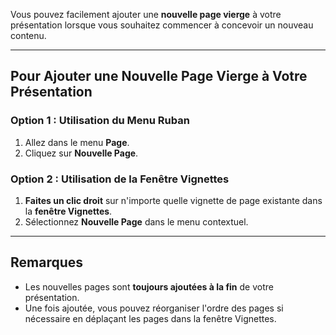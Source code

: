 Vous pouvez facilement ajouter une **nouvelle page vierge** à votre présentation lorsque vous souhaitez commencer à concevoir un nouveau contenu.

***

## **Pour Ajouter une Nouvelle Page Vierge à Votre Présentation**

### Option 1 : Utilisation du Menu Ruban

1. Allez dans le menu **Page**.
2. Cliquez sur **Nouvelle Page**.

### Option 2 : Utilisation de la Fenêtre Vignettes

1. **Faites un clic droit** sur n'importe quelle vignette de page existante dans la **fenêtre Vignettes**.
2. Sélectionnez **Nouvelle Page** dans le menu contextuel.

***

## **Remarques**

* Les nouvelles pages sont **toujours ajoutées à la fin** de votre présentation.
* Une fois ajoutée, vous pouvez réorganiser l'ordre des pages si nécessaire en déplaçant les pages dans la fenêtre Vignettes.
